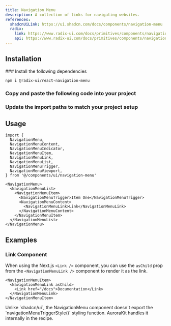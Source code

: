 ```yaml
---
title: Navigation Menu
description: A collection of links for navigating websites.
references:
  shadcnUiLink: https://ui.shadcn.com/docs/components/navigation-menu
  radix:
    link: https://www.radix-ui.com/docs/primitives/components/navigation-menu
    api: https://www.radix-ui.com/docs/primitives/components/navigation-menu#api-reference
---
```


<ComponentPreview name="navigation-menu" withRecipe />

## Installation

<Steps>
### Install the following dependencies

```bash npm2yarn
npm i @radix-ui/react-navigation-menu
```

### Copy and paste the following code into your project

<ComponentSource name="navigation-menu" />

### Update the import paths to match your project setup

</Steps>

## Usage

```tsx
import {
  NavigationMenu,
  NavigationMenuContent,
  NavigationMenuIndicator,
  NavigationMenuItem,
  NavigationMenuLink,
  NavigationMenuList,
  NavigationMenuTrigger,
  NavigationMenuViewport,
} from '@/components/ui/navigation-menu'
```

```tsx
<NavigationMenu>
  <NavigationMenuList>
    <NavigationMenuItem>
      <NavigationMenuTrigger>Item One</NavigationMenuTrigger>
      <NavigationMenuContent>
        <NavigationMenuLink>Link</NavigationMenuLink>
      </NavigationMenuContent>
    </NavigationMenuItem>
  </NavigationMenuList>
</NavigationMenu>
```

## Examples

### Link Component

When using the Next.js `<Link />` component, you can use the `asChild` prop from the `<NavigationMenuLink />` component to render it as the link.

```tsx {2-4}
<NavigationMenuItem>
  <NavigationMenuLink asChild>
    <Link href="/docs">Documentation</Link>
  </NavigationMenuLink>
</NavigationMenuItem>
```

<Callout emoji="ℹ️">
  Unlike `shadcn/ui`, the NavigationMenu component doesn't export the `navigationMenuTriggerStyle()`
  styling function. AuroraKit handles it internally in the recipe.
</Callout>
